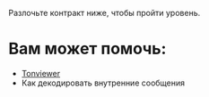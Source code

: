 Разлочьте контракт ниже, чтобы пройти уровень.

# Вам может помочь:

- [Tonviewer](https://testnet.tonviewer.com/)
- Как декодировать внутренние сообщения
